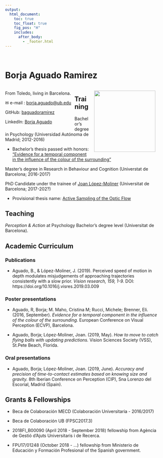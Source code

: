 ---
output:
  html_document:
    toc: true
    toc_float: true
    fig_pos: "H"
    includes:
      after_body: 
        - _footer.html
---

<style>
.column-left{
  float: left;
  width: 45%;
  text-align: left;
}
.column-center{
  display: inline-block;
  width: 10%;
  text-align: center;
}
.column-right{
  float: right;
  width: 45%;
  text-align: center;
}
</style>

<br>

# Borja Aguado Ramirez

<div class="column-left">
From Toledo, living in Barcelona.

&#x2709; e-mail : [borja.aguado@ub.edu](mailto:borja.aguado@ub.edu)

GitHub: [baguadoramirez](https://github.com/baguadoramirez)

LinkedIn: [Borja Aguado](www.linkedin.com/in/borja-a-606a59119)
</div>

<div class="column-center">

</div>

<div class="column-right">
<img src="images/id.png" width="200px">
</div>

<style>
  .col2 {
    columns: 2 200px;         /* number of columns and width in pixels*/
    -webkit-columns: 2 200px; /* chrome, safari */
    -moz-columns: 2 200px;    /* firefox */
  }
  .col3 {
    columns: 3 100px;
    -webkit-columns: 3 100px;
    -moz-columns: 3 100px;
  }
</style>

## Training
Bachelor's degree in Psychology (Universidad Autónoma de Madrid; 2012-2016)

  - Bachelor's thesis passed with honors: ["Evidence for a temporal component in the influence of the colour of the surrounding"](http://www.ub.edu/ecvp/poster-sessions)
  
Master's degree in Research in Behaviour and Cognition (Universtat de Barcelona; 2016-2017)

PhD Candidate under the trainee of [Joan López-Moliner](http://www.ub.edu/viscagroup/joan/) (Universitat de Barcelona; 2017-202?)

  - Provisional thesis name: <u> Active Sampling of the Optic Flow </u>

## Teaching

*Perception & Action* at Psychology Bachelor's degree level (Universitat de Barcelona). 

## Academic Curriculum
### Publications
- Aguado, B., & López-Moliner, J. (2019). Perceived speed of motion in depth modulates misjudgements of approaching trajectories consistently with a slow prior. *Vision research, 159, 1-9.* DOI: https://doi.org/10.1016/j.visres.2019.03.009

### Poster presentations
- Aguado, R, Borja; M. Maho, Cristina M; Rucci, Michele; Brenner, Eli. (2016, September). *Evidence for a temporal component in the influence of the colour of the surrounding.* European Conference on Visual Perception (ECVP), Barcelona.

- Aguado, Borja; López-Moliner, Joan. (2019, May). *How to move to catch flying balls with updating predictions.* Vision Sciences Society (VSS), St.Pete Beach, Florida.


### Oral presentations
- Aguado, Borja; López-Moliner, Joan. (2019, June). *Accuracy and precision of time-to-contact estimates based on knowing size and gravity.* 8th Iberian Conference on Perception  (CIP), Sna Lorenzo del Escorial, Madrid (Spain).


## Grants & Fellowships
- Beca de Colaboración MECD (Colaboración Universitaria - 2016/2017)

- Beca de Colaboración UB (FPSC2017.3)

- 2018FI_B00090 (April 2018 - September 2018) fellowship from Agència de Gestió d'Ajuts Universitaris i de Recerca. 

- FPU17/01248 (October 2018 - ...) fellowship from Ministerio de Educación y Formación Profesional of the Spanish government.